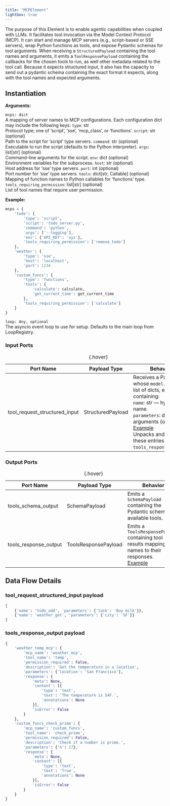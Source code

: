 ```yaml
---
title: "MCPElement"
lightbox: true
---
```


The purpose of this Element is to enable agentic capabilities when coupled with LLMs. It facilitates tool invocation via the Model Context Protocol (MCP). It can start and manage MCP servers (e.g., script-based or SSE servers), wrap Python functions as tools, and expose Pydantic schemas for tool arguments. When receiving a `StructuredPayload` containing the tool names and arguments, it emits a `ToolResponsePayload` containing the callbacks for the chosen tools to run, as well other metadata related to the tool call. Because it expects structured input, it also has the capacity to send out a pydantic schema containing the exact format it expects, along with the tool names and expected arguments.

## Instantiation

**Arguments:**

`mcps: dict`<br>
  <span class="tab">A mapping of server names to MCP configurations. Each configuration dict may include the following keys:</span>
  <span class="tab">`type`: str<br><span class="tab">Protocol type; one of 'script', 'sse', 'mcp_class', or 'functions'.</span></span>
  <span class="tab">`script`: str (optional)<br><span class="tab">Path to the script for 'script' type servers.</span></span>
  <span class="tab">`command`: str (optional)<br><span class="tab">Executable to run the script (defaults to the Python interpreter).</span></span>
  <span class="tab">`args`: list[str] (optional)<br><span class="tab">Command-line arguments for the script.</span></span>
  <span class="tab">`env`: dict (optional)<br><span class="tab">Environment variables for the subprocess.</span></span>
  <span class="tab">`host`: str (optional)<br><span class="tab">Host address for 'sse' type servers.</span></span>
  <span class="tab">`port`: int (optional)<br><span class="tab">Port number for 'sse' type servers.</span></span>
  <span class="tab">`tools`: dict[str, Callable] (optional)<br><span class="tab">Mapping of function names to Python callables for 'functions' type.</span></span>
  <span class="tab">`tools_requiring_permission`: list[str] (optional)<br><span class="tab">List of tool names that require user permission.</span></span>

  **Example:**  
  
```python
mcps = {
    'todo': {
        'type': 'script',
        'script': 'todo_server.py',
        'command': 'python',
        'args': ['--logging'],
        'env': {'API_KEY': 'xyz'},
        'tools_requiring_permission': ['remove_todo']
    },
    'weather': {
        'type': 'sse',
        'host': 'localhost',
        'port': 1234
    },
    'custom_funcs': {
        'type': 'functions',
        'tools': {
            'calculate': calculate,
            'get_current_time': get_current_time
        },
        'tools_requiring_permission': ['calculate']
    }
}
```

`loop: Any, optional`<br>
<span class="tab">The asyncio event loop to use for setup. Defaults to the main loop from LoopRegistry.</span>

### Input Ports

| Port Name                         | Payload Type        | Behavior                                                                                  |
|-----------------------------------|---------------------|-------------------------------------------------------------------------------------------|
| tool_request_structured_input     | StructuredPayload   | Receives a Payload whose `model.data` is a list of dicts, each containing:<br><span class="tab">`name`: str — hybrid tool name.</span><br><span class="tab">`parameters`: dict — tool arguments (optional).</span><br>[Example](#sec-tool_request_structured_input)<br>Unpacks and forwards these entries to `tools_response_output`. |

: {.hover}

### Output Ports

| Port Name              | Payload Type         | Behavior                                                                        |
|------------------------|----------------------|---------------------------------------------------------------------------------|
| tools_schema_output    | SchemaPayload        | Emits a `SchemaPayload` containing the Pydantic schema for available tools.|
| tools_response_output  | ToolsResponsePayload | Emits a `ToolsResponsePayload` containing tool results mapping tool names to their responses.<br>[Example](#sec-tools_response_output) |

: {.hover}

## Data Flow Details

### tool_request_structured_input payload {#sec-tool_request_structured_input}

```python
[
    {'name': 'todo_add', 'parameters': {'task': 'Buy milk'}},
    {'name': 'weather_get', 'parameters': {'city': 'SF'}}
]
```

### tools_response_output payload {#sec-tools_response_output}

```python
{
    'weather_temp_mcp': {
        'mcp_name': 'weather_mcp',
        'tool_name': 'temp',
        'permission_required': False,
        'description': 'Get the temperature in a location',
        'parameters': {'location': 'San Francisco'},
        'response': {
            'meta': None,
            'content': [{
                'type': 'text',
                'text': 'The temperature is 54F.',
                'annotations': None
            }],
            'isError': False
        }
    },
    'custom_funcs_check_prime': {
        'mcp_name': 'custom_funcs',
        'tool_name': 'check_prime',
        'permission_required': False,
        'description': 'Check if a number is prime.',
        'parameters': {'n': 17},
        'response': {
            'meta': None,
            'content': [{
                'type': 'text',
                'text': 'True',
                'annotations': None
            }],
            'isError': False
        }
    }
}
```

<!-- TODO: Add usage examples -->
